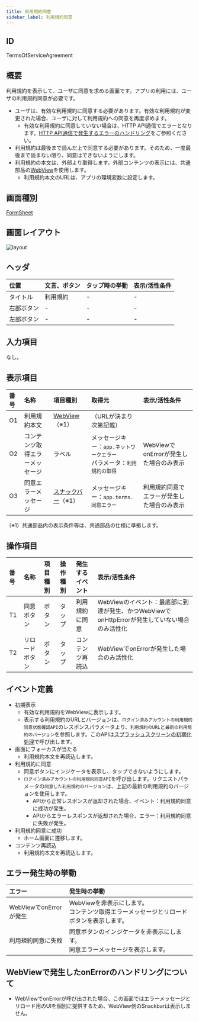```yaml
---
title: 利用規約同意
sidebar_label: 利用規約同意
---
```

## ID

TermsOfServiceAgreement

## 概要

利用規約を表示して、ユーザに同意を求める画面です。アプリの利用には、ユーザの利用規約同意が必要です。

- ユーザは、有効な利用規約に同意する必要があります。有効な利用規約が変更された場合、ユーザに対して利用規約への同意を再度求めます。
  - 有効な利用規約に同意していない場合は、HTTP API通信でエラーとなります。[HTTP API通信で発生するエラーのハンドリング](/react-native/santoku/application-architecture/http-api/http-api-error-handling.mdx)をご参照ください。
- 利用規約は最後まで読んだ上で同意する必要があります。そのため、一度最後まで読まない限り、同意はできないようにします。
- 利用規約の本文は、外部より取得します。外部コンテンツの表示には、共通部品の[WebView][]を使用します。
  - 利用規約本文のURLは、アプリの環境変数に設定します。

## 画面種別

[FormSheet](/react-native/santoku/design/screen-specs/definitions/screen-type/form-sheet.mdx)

## 画面レイアウト

![layout](./layout.drawio.png)

## ヘッダ

| 位置       | 文言、ボタン  | タップ時の挙動          | 表示/活性条件                    |
|:----------|:------------|:---------------------|:--------------------------------|
| タイトル    | 利用規約     | -                    | -                              |
| 右部ボタン  | -           | -                    | -                              |
| 左部ボタン  | -           | -                    | -                              |

## 入力項目

なし。

## 表示項目

<!-- TODO 利用規約のURLが決まり次第、取得元に記載 -->
| 番号 | 名称           | 項目種別    | 取得元               | 表示/活性条件                                 |
|:----|:--------------|:-----------|:--------------------|:--------------------------------------------|
| O1  | 利用規約本文     | [WebView][]（※1）| （URLが決まり次第記載） |  |
| O2  | コンテンツ取得エラーメッセージ | ラベル | メッセージキー：`app.ネットワークエラー`<br />パラメータ：`利用規約の取得` | WebViewでonErrorが発生した場合のみ表示 |
| O3  | 同意エラーメッセージ | [スナックバー][]（※1）| メッセージキー：`app.terms.同意エラー` | 利用規約同意でエラーが発生した場合のみ表示 |
（※1）共通部品内の表示条件等は、共通部品の仕様に準拠します。

## 操作項目

| 番号 | 名称         | 項目種別    | 操作種別  | 発生するイベント   | 表示/活性条件                  |
|:----|:------------|:-----------|:---------|:---------------|:-------------------------------|
| T1  | 同意ボタン    | ボタン      | タップ    | 利用規約に同意     | WebViewのイベント：最底部に到達が発生、かつWebViewでonHttpErrorが発生していない場合のみ活性化 |
| T2  | リロードボタン | ボタン      | タップ    | コンテンツ再読込   | WebViewでonErrorが発生した場合のみ活性化 |

## イベント定義

- 初期表示
  - 有効な利用規約をWebViewに表示します。
  - 表示する利用規約のURLとバージョンは、`ログイン済みアカウントの利用規約同意状態確認API`のレスポンスパラメータより、`利用規約のURL`と`最新の利用規約のバージョン`を参照します。このAPIは[スプラッシュスクリーンの初期化処理](../splash-screen/overview.mdx#イベント定義)で呼び出します。
- 画面にフォーカスが当たる
  - 利用規約本文を再読込します。
- 利用規約に同意
  - 同意ボタンにインジケータを表示し、タップできないようにします。
  - `ログイン済みアカウントの利用規約同意API`を呼び出します。リクエストパラメータの`同意した利用規約のバージョン`は、上記の最新の利用規約のバージョンを使用します。
    - APIから正常レスポンスが返却された場合、イベント：利用規約同意に成功が発生。
    - APIからエラーレスポンスが返却された場合、エラー：利用規約同意に失敗が発生。
- 利用規約同意に成功
  - ホーム画面に遷移します。
- コンテンツ再読込
  - 利用規約本文を再読込します。

## エラー発生時の挙動

| エラー | 発生時の挙動 |
|:------|:------|
| WebViewでonErrorが発生 | WebViewを非表示にします。<br />コンテンツ取得エラーメッセージとリロードボタンを表示します。|
| 利用規約同意に失敗 | 同意ボタンのインジケータを非表示にします。<br /> 同意エラーメッセージを表示します。|

## WebViewで発生したonErrorのハンドリングについて

- WebViewでonErrorが呼び出された場合、この画面ではエラーメッセージとリロード用のUIを個別に提供するため、WebView側のSnackbarは表示しません。

<!-- link定義を使う場合は以下に記載する -->
[WebView]: /react-native/santoku/design/screen-specs/common-parts/webview/overview.mdx
[スナックバー]: /react-native/santoku/design/screen-specs/common-parts/snackbar/overview.mdx
